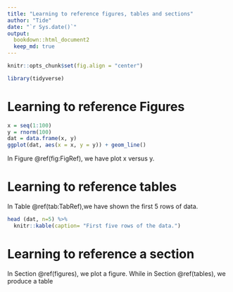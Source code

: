 ```yaml
---
title: "Learning to reference figures, tables and sections"
author: "Tide"
date: "`r Sys.date()`"
output: 
  bookdown::html_document2
  keep_md: true
---
```


```r
knitr::opts_chunk$set(fig.align = "center")
```

```r
library(tidyverse)
```

# Learning to reference Figures {#figures}

```r
x = seq(1:100)
y = rnorm(100)
dat = data.frame(x, y)
ggplot(dat, aes(x = x, y = y)) + geom_line()
```

In Figure \@ref(fig:FigRef), we have plot x versus y.

# Learning to reference tables {#tables}
In Table \@ref(tab:TabRef),we have shown the first 5 rows of data.
```r
head (dat, n=5) %>% 
  knitr::kable(caption= "First five rows of the data.")
```


# Learning to reference a section

In Section \@ref(figures), we plot a figure. While in Section \@ref(tables), we produce a table




